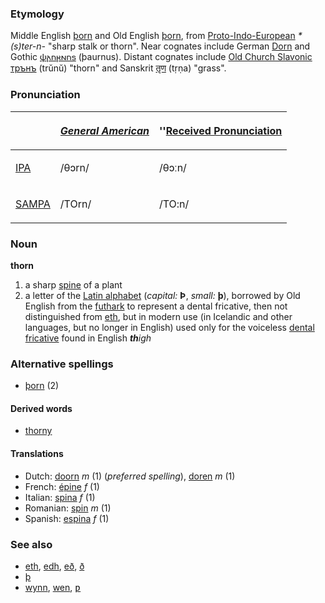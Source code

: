 ===Etymology===
Middle English [[þorn]] and Old English [[þorn]], from [[Proto-Indo-European]] ''*(s)ter-n-'' "sharp stalk or thorn".  Near cognates include German [[Dorn]] and Gothic [[𐌸𐌰𐌿𐍂𐌽𐌿𐍃]] (þaurnus).  Distant cognates include [[Old Church Slavonic]] [[трънъ]] (trŭnŭ) "thorn" and Sanskrit [[तृण]] (tṛṇa) "grass".

===Pronunciation===
{| border=1 cellpadding=5
! !! ''[[w:General American|General American]]'' !! ''[[w:Received Pronunciation|Received Pronunciation]]
|-
| [[w:IPA|IPA]] || /θɔrn/ || /θɔːn/
|-
| [[w:SAMPA|SAMPA]] || /TOrn/ || /TO:n/
|}

===Noun===
'''thorn'''
# a sharp [[spine]] of a plant
# a letter of the [[Latin alphabet]] (''capital:'' '''Þ''', ''small:'' '''þ'''), borrowed by Old English from the [[futhark]] to represent a dental fricative, then not distinguished from [[eth]], but in modern use (in Icelandic and other languages, but no longer in English) used only for the voiceless [[dental]] [[fricative]] found in English '' '''th'''igh''

===Alternative spellings===
*[[þorn]] (2)

====Derived words====
*[[thorny]]

====Translations====
*Dutch: [[doorn]] ''m'' (1) (''preferred spelling''), [[doren]] ''m'' (1)
*French: [[épine]] ''f'' (1)
*Italian: [[spina]] ''f'' (1)
*Romanian: [[spin]] ''m'' (1)
*Spanish: [[espina]] ''f'' (1)

===See also===
*[[eth]], [[edh]], [[eð]], [[ð]]
*[[þ]]
*[[wynn]], [[wen]], [[ƿ]]